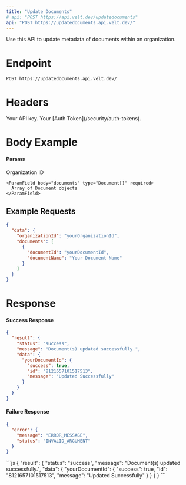 ```yaml
---
title: "Update Documents"
# api: "POST https://api.velt.dev/updatedocuments"
api: "POST https://updatedocuments.api.velt.dev/"
---
```


Use this API to update metadata of documents within an organization.

# Endpoint

`POST https://updatedocuments.api.velt.dev/`

# Headers

<ParamField header="x-velt-api-key" type="string" required>
  Your API key.
</ParamField>

<ParamField header="x-velt-auth-token" type="string" required>
  Your [Auth Token](/security/auth-tokens).
</ParamField>

# Body Example

#### Params

<ParamField body="data" type="object" required>
  <Expandable title="properties">
    <ParamField body="organizationId" type="string" required>
      Organization ID
    </ParamField>

    <ParamField body="documents" type="Document[]" required>
      Array of Document objects
    </ParamField>
  </Expandable>
</ParamField>

## **Example Requests**

```JSON
{
  "data": {
    "organizationId": "yourOrganizationId",
    "documents": [
      {
        "documentId": "yourDocumentId",
        "documentName": "Your Document Name"
      }
    ]
  }
}
```

# Response

#### Success Response

```JSON
{
  "result": {
    "status": "success",
    "message": "Document(s) updated successfully.",
    "data": {
      "yourDocumentId": {
        "success": true,
        "id": "8121657101517513",
        "message": "Updated Successfully"
      }
    }
  }
}
```

#### Failure Response

```JSON
{
  "error": {
    "message": "ERROR_MESSAGE",
    "status": "INVALID_ARGUMENT"
  }
}
```

<ResponseExample>
```js
{
  "result": {
    "status": "success",
    "message": "Document(s) updated successfully.",
    "data": {
      "yourDocumentId": {
        "success": true,
        "id": "8121657101517513",
        "message": "Updated Successfully"
      }
    }
  }
}
```
</ResponseExample>